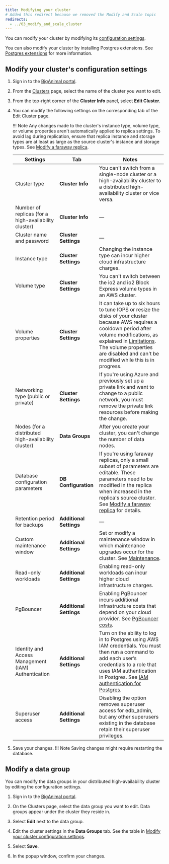 ```yaml
---
title: Modifying your cluster
# Added this redirect because we removed the Modify and Scale topic
redirects:
  - ../03_modify_and_scale_cluster
---
```


You can modify your cluster by modifying its [configuration settings](#modify-your-clusters-configuration-settings). 

You can also modify your cluster by installing Postgres extensions. See [Postgres extensions](/biganimal/release/overview/extensions_tools) for more information.


## Modify your cluster's configuration settings

1. Sign in to the [BigAnimal portal](https://portal.biganimal.com).

2. From the [Clusters](https://portal.biganimal.com/clusters) page, select the name of the cluster you want to edit.

3. From the top-right corner of the **Cluster Info** panel, select **Edit Cluster**.

4. You can modify the following settings on the corresponding tab of the Edit Cluster page.

   !!! Note
       Any changes made to the cluster's instance type, volume type, or volume properties aren't automatically applied to replica settings. To avoid lag during replication, ensure that replica instance and storage types are at least as large as the source cluster's instance and storage types. See [Modify a faraway replica](/biganimal/latest/using_cluster/managing_replicas/#modify-a-faraway-replica).

   |                       Settings                       |         Tab         |                                                                                                                                                                                Notes                                                                                                                                                                                 |
   | ---------------------------------------------------- | ------------------- | -------------------------------------------------------------------------------------------------------------------------------------------------------------------------------------------------------------------------------------------------------------------------------------------------------------------------------------------------------------------- |
   | Cluster type                                         | **Cluster Info**        | You can't switch from a single-node cluster or a high-availability cluster to a distributed high-availability cluster or vice versa.                                                                                                                                                                                                                                    |
   | Number of replicas (for a high-availability cluster) | **Cluster Info**        | &mdash;                                                                                                                                                                                                                                                                                                                                                                  |
   | Cluster name and password                            | **Cluster Settings**    | &mdash;                                                                                                                                                                                                                                                                                                                                                                   |
   | Instance type                                        | **Cluster Settings**    | Changing the instance type can incur higher cloud infrastructure charges.                                                                                                                                                                                                                                                                                            |
   | Volume type                                          | **Cluster Settings**    | You can't switch between the io2 and io2 Block Express volume types in an AWS cluster.                                                                                                                                                                                                                                                                              |
   | Volume properties                                    | **Cluster Settings**    | It can take up to six hours to tune IOPS or resize the disks of your cluster because AWS requires a cooldown period after volume modifications, as explained in [Limitations](https://docs.aws.amazon.com/AWSEC2/latest/UserGuide/modify-volume-requirements.html). The volume properties are disabled and can't be modified while this is in progress. |
   | Networking type (public or private)                  | **Cluster Settings**    | If you're using Azure and previously set up a private link and want to change to a public network, you must remove the private link resources before making the change.                                                                                                                                                                                            |
   | Nodes (for a distributed high-availability cluster)  | **Data Groups**         | After you create your cluster, you can't change the number of data nodes.                                                                                                                                                                                                                                                                                                                                                                    |
   | Database configuration parameters                    | **DB Configuration**    | If you're using faraway replicas, only a small subset of parameters are editable. These parameters need to be modified in the replica when increased in the replica's source cluster. See [Modify a faraway replica](/biganimal/latest/using_cluster/managing_replicas/#modify-a-faraway-replica) for details.                                                        |
   | Retention period for backups                         | **Additional Settings** | &mdash;                                                                                                                                                                                                                                                                                                                                                                   |
   | Custom maintenance window                            | **Additional Settings** | Set or modify a maintenance window in which maintenance upgrades occur for the cluster. See [Maintenance](/biganimal/latest/getting_started/creating_a_cluster/#maintenance). |
   | Read-only workloads                                  | **Additional Settings** | Enabling read-only workloads can incur higher cloud infrastructure charges.                                                                                                                                                                                                                                                                                          |
   | PgBouncer                                            | **Additional Settings** | Enabling PgBouncer incurs additional infrastructure costs that depend on your cloud provider. See [PgBouncer costs](../../pricing_and_billing/#pgbouncer-costs).                                                                                                                                                                                                                                                                      |                                                                  
   | Identity and Access Management (IAM) Authentication  | **Additional Settings** | Turn on the ability to log in to Postgres using AWS IAM credentials. You must then run a command to add each user’s credentials to a role that uses IAM authentication in Postgres. See [IAM authentication for Postgres](../01_postgres_access/#iam-authentication-for-postgres).                                                                                   |
   | Superuser access                                     | **Additional Settings** | Disabling the option removes superuser access for edb_admin, but any other superusers existing in the database retain their superuser privileges.  |


5.  Save your changes.
  !!! Note
       Saving changes might require restarting the database.

## Modify a data group

You can modify the data groups in your distributed high-availability cluster by editing the configuration settings.

1. Sign in to the [BigAnimal portal](https://portal.biganimal.com).

1. On the Clusters page, select the data group you want to edit. Data groups appear under the cluster they reside in. 

1. Select **Edit** next to the data group. 

1. Edit the cluster settings in the **Data Groups** tab. See the table in [Modify your cluster configuration settings](#modify-your-clusters-configuration-settings).

1. Select **Save**. 

1. In the popup window, confirm your changes.
